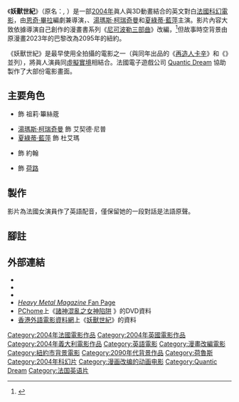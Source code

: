 {{noteTA
|T=zh-tw:諸神混亂之女神陷阱; zh-hk:妖獸世紀;
|1=zh-tw:諸神混亂之女神陷阱; zh-hk:妖獸世紀;
|2=zh-tw:複製人卡辛; zh-hk:再造人卡辛;
|3=zh-tw:明日世界; zh-hk:轟天戰士決戰明日世紀;
}}

{{Infobox film
| name           = 妖獸世紀
| original_name  = ''{{lang|fr|Immortel}}, {{lang|la|ad vitam}}''
| image          = Immortel, ad vitam 2004 (HK film poster).jpg
| caption        = 香港版電影海報
| image_size     = 
| director       = [[恩奇·畢拉|恩奇·畢拉]]
| producer       = Charles Gassot
| writer         = 恩奇·畢拉 (scenario, adaptation and dialogue)<br />{{tsl|en|Serge Lehman|賽日·雷曼}} (script)
| based_on       = 
| starring       = {{tsl|en|Linda Hardy|琳達·哈蒂}}<br />[[湯瑪斯·柯瑞奇曼|湯瑪斯·柯瑞奇曼]]<br />[[夏綠蒂·藍萍|夏綠蒂·藍萍]]<br />{{tsl|en|Frédéric Pierrot|法瑞德利克·畢耶}}<br />[[尚-路易·坦帝尼昂|尚-路易·坦帝尼昂]]
| music          = [[詩格洛絲|詩格洛絲]]<br />{{tsl|en|Goran Vejvoda|高能·維沃達}}
| cinematography = Pascal Gennesseaux
| editing        = Véronique Parnet
| studio          = Duran Entertainment
| distributor    = First Look Pictures (美國)<br>Ciby 2000 (澳洲)
| released       = {{flagicon|FRA}} 2004年3月24日<ref>{{cite web |url=http://www.allocine.fr/film/fichefilm_gen_cfilm=43226.html |title=Immortel (ad vitam) |work=AlloCiné |accessdate=November 4, 2011 |archive-date=2016-10-28 |archive-url=https://web.archive.org/web/20161028123640/http://www.allocine.fr/film/fichefilm_gen_cfilm=43226.html |dead-url=no }}</ref>
| runtime        = 102分鐘
| country        = {{法國電影產地}}<br />{{英國電影產地}}<br />{{義大利電影產地}}
| language       = [[英語|英語]]、少量[[法語|法語]]
| budget         = {{USD|22,100,000}}<ref>[http://www.imdb.com/title/tt0314063/business Business for ''Immortal''] {{Wayback|url=http://www.imdb.com/title/tt0314063/business |date=20161214034615 }} [[IMDb|IMDb]]</ref>
| gross          = {{USD|6,300,000}}<ref>{{cite web |url=http://www2.boxofficemojo.com/movies/intl/?page=&country=00&wk=2004W49&id=_fIMMORTEL(ADVITAM01 |title=Immortel (ad vitam) |publisher=[[Box_Office_Mojo|Box Office Mojo]] |date= |accessdate=2012-11-25 |deadurl=yes |archiveurl=https://archive.is/20130118223018/http://www2.boxofficemojo.com/movies/intl/?page=&country=00&wk=2004W49&id=_fIMMORTEL(ADVITAM01 |archivedate=2013-01-18 }}</ref>
| tw_name       = 諸神混亂之女神陷阱
| hk_name       = 妖獸世紀
}}

《'''妖獸世紀'''》（原名：''{{lang|fr|Immortel}}, {{lang|la|ad vitam}}''）是一部[[2004年電影|2004年]]眞人與3D動畫結合的英文對白[[法國電影|法國]][[科幻電影|科幻電影]]，由[[恩奇·畢拉|恩奇·畢拉]]編劇兼導演，{{tsl|en|Linda Hardy|琳達·哈蒂}}、[[湯瑪斯·柯瑞奇曼|湯瑪斯·柯瑞奇曼]]和[[夏綠蒂·藍萍|夏綠蒂·藍萍]]主演。影片內容大致依據導演自己創作的漫畫書系列《[[尼可波勒三部曲|尼可波勒三部曲]]》改編，<ref>{{cite web|url=http://www.books.com.tw/products/0010216560|title=諸神混亂|website=[[博客來網路書店|books.com.tw]]|accessdate=2016-12-17|archive-date=2016-12-20|archive-url=https://web.archive.org/web/20161220214515/http://www.books.com.tw/products/0010216560|dead-url=no}}</ref>但故事時空背景由原漫畫2023年的巴黎改為2095年的紐約。

《妖獸世紀》是最早使用全{{tsl|en|Digital backlot|數位背景}}拍攝的電影之一（與同年出品的《[[再造人卡辛#衍生故事|再造人卡辛]]》和《{{tsl|en|Sky Captain and the World of Tomorrow|轟天戰士決戰明日世紀}}》並列），將眞人演員同[[虛擬實境|虛擬實境]]相結合。法國電子遊戲公司 [[Quantic_Dream|Quantic Dream]] 協助製作了大部份電影畫面。

== 主要角色 ==
* {{tsl|en|Linda Hardy|琳達·哈蒂}} 飾 祖莉·篳絲蔲
* [[湯瑪斯·柯瑞奇曼|湯瑪斯·柯瑞奇曼]] 飾 艾契德·尼普
* [[夏綠蒂·藍萍|夏綠蒂·藍萍]] 飾 杜艾瑪
* {{tsl|en|Frédéric Pierrot|法瑞德利克·畢耶}} 飾 約翰
* {{tsl|fr|Thomas M. Pollard|湯瑪士·M·柏臘德}} 飾 [[荷魯斯|荷路]]

== 製作 ==
影片為法國女演員{{tsl|en|Linda Hardy|琳達·哈蒂}}作了英語配音，僅保留她的一段對話是法語原聲。

== 腳註 ==
{{Reflist}}

== 外部連結 ==
* {{IMDb title|0314063|妖獸世紀}}
* {{Amg movie|305894|妖獸世紀}}
* {{rotten-tomatoes|immortal_2004|妖獸世紀}}
* [http://www.heavymetalmagazinefanpage.com/moviesimmortal.html ''Heavy Metal Magazine'' Fan Page]{{Wayback|url=http://www.heavymetalmagazinefanpage.com/moviesimmortal.html |date=20170603173906 }} {{en}}
* [[PChome|PChome]]上《[http://24h.pchome.com.tw/books/prod/DNAA6A-A53536954 諸神混亂之女神陷阱 ] {{Wayback|url=http://24h.pchome.com.tw/books/prod/DNAA6A-A53536954 |date=20191129094807 }}》的DVD資料 {{zh-tw}}
* [[香港外語電影資料網|香港外語電影資料網]]上《[http://playitagain.info/site/2004/immortel/ 妖獸世紀]{{Wayback|url=http://playitagain.info/site/2004/immortel/ |date=20180507221223 }}》的資料 {{zh-hk}}

{{Quantic Dream}}
{{Portal bar|電影|法國}}
{{DEFAULTSORT:Immortal (2004 Film)}}
[[Category:2004年法國電影作品|Category:2004年法國電影作品]]
[[Category:2004年英國電影作品|Category:2004年英國電影作品]]
[[Category:2004年義大利電影作品|Category:2004年義大利電影作品]]
[[Category:英語電影|Category:英語電影]]
[[Category:漫畫改編電影|Category:漫畫改編電影]]
[[Category:紐約市背景電影|Category:紐約市背景電影]]
[[Category:2090年代背景作品|Category:2090年代背景作品]]
[[Category:荷魯斯|Category:荷魯斯]]
[[Category:2004年科幻片|Category:2004年科幻片]]
[[Category:漫画改编的动画电影|Category:漫画改编的动画电影]]
[[Category:Quantic_Dream|Category:Quantic Dream]]
[[Category:法国英语片|Category:法国英语片]]